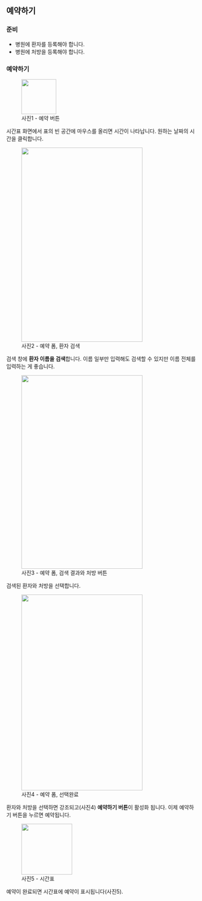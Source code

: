 
## 예약하기

### 준비

- 병원에 환자를 등록해야 합니다.
- 병원에 처방을 등록해야 합니다.

### 예약하기

<figure className="flex flex-col items-center">
  <img
    src={img1}
    className="mdx-img w-full md:h-[123px] lg:h-[162px]"
    height="92"
  />
  <figcaption>사진1 - 예약 버튼</figcaption>
</figure>

시간표 화면에서 표의 빈 공간에 마우스를 올리면 시간이 나타납니다. 원하는 날짜의 시간을
클릭합니다.

<figure className="flex flex-col items-center">
  <img src={img2} className="mdx-img" height="512" width="320" />
  <figcaption>사진2 - 예약 폼, 환자 검색</figcaption>
</figure>

검색 창에 **환자 이름을 검색**합니다. 이름 일부만 입력해도 검색할 수 있지만 이름 전체를 입력하는 게 좋습니다.

<figure className="flex flex-col items-center">
  <img src={img3} className="mdx-img" height="510" width="320" />
  <figcaption>사진3 - 예약 폼, 검색 결과와 처방 버튼</figcaption>
</figure>

검색된 환자와 처방을 선택합니다.

<figure className="flex flex-col items-center">
  <img src={img4} className="mdx-img" height="516" width="320" />
  <figcaption>사진4 - 예약 폼, 선택완료</figcaption>
</figure>

환자와 처방을 선택하면 강조되고(사진4) **예약하기 버튼**이 활성화 됩니다. 이제 예약하기 버튼을 누르면 예약됩니다.

<figure className="flex flex-col items-center">
  <img
    src={img5}
    className="mdx-img w-full md:h-[136px] lg:h-[179px]"
    height="134"
  />
  <figcaption>사진5 - 시간표</figcaption>
</figure>

예약이 완료되면 시간표에 예약이 표시됩니다(사진5).
